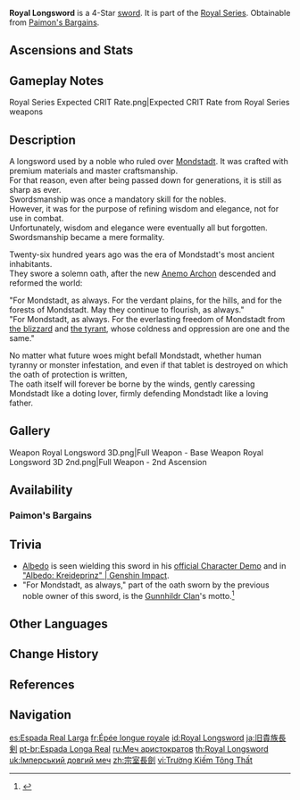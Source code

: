 {{Weapon Infobox
|title          = Roy&shy;al Long&shy;sword
|id             = 11404
|image          = <gallery>
Weapon Royal Longsword.png|Base
Weapon Royal Longsword 2nd.png|2nd Ascension
</gallery>
|type           = Sword
|series         = Royal
|releaseDate    = 2020-09-28
|quality        = 4
|base_atk       = 42
|2nd_stat_type  = ATK
|2nd_stat       = 9%
|passive        = Focus
|effect         = Upon dealing damage to an opponent, increases CRIT Rate by (var1)%. Max 5 stacks. A CRIT hit removes all existing stacks.
|eff_rank1_var1 = 8
|eff_rank2_var1 = 10
|eff_rank3_var1 = 12
|eff_rank4_var1 = 14
|eff_rank5_var1 = 16
|eff_att1       = CRIT Rate
|eff_att2       = CRIT Hit
|obtain         = Paimon's Bargains
}}
{{Description|An old longsword that belonged to the erstwhile rulers of Mondstadt. Exquisitely crafted, the carvings and embellishments testify to the stature of its owner.}}
'''Royal Longsword''' is a 4-Star [[sword]]. It is part of the [[Royal Series]]. Obtainable from [[Paimon's Bargains]].

==Ascensions and Stats==
{{Weapon Ascensions and Stats
|ascendMat1 = Tile of Decarabian's Tower
|ascendMat2 = Debris of Decarabian's City
|ascendMat3 = Fragment of Decarabian's Epic
|ascendMat4 = Scattered Piece of Decarabian's Dream
|bossMat1   = Heavy Horn
|bossMat2   = Black Bronze Horn
|bossMat3   = Black Crystal Horn
|commonMat1 = Firm Arrowhead
|commonMat2 = Sharp Arrowhead
|commonMat3 = Weathered Arrowhead
}}

==Gameplay Notes==
<gallery>
Royal Series Expected CRIT Rate.png|Expected CRIT Rate from Royal Series weapons
</gallery>

==Description==
A longsword used by a noble who ruled over [[Mondstadt]]. It was crafted with premium materials and master craftsmanship.<br>
For that reason, even after being passed down for generations, it is still as sharp as ever.<br>
Swordsmanship was once a mandatory skill for the nobles.<br>
However, it was for the purpose of refining wisdom and elegance, not for use in combat.<br>
Unfortunately, wisdom and elegance were eventually all but forgotten. Swordsmanship became a mere formality.

Twenty-six hundred years ago was the era of Mondstadt's most ancient inhabitants.<br>
They swore a solemn oath, after the new [[Barbatos|Anemo Archon]] descended and reformed the world:

"For Mondstadt, as always. For the verdant plains, for the hills, and for the forests of Mondstadt. May they continue to flourish, as always."<br>
"For Mondstadt, as always. For the everlasting freedom of Mondstadt from [[Boreas|the blizzard]] and [[Decarabian|the tyrant]], whose coldness and oppression are one and the same."

No matter what future woes might befall Mondstadt, whether human tyranny or monster infestation, and even if that tablet is destroyed on which the oath of protection is written,<br>
The oath itself will forever be borne by the winds, gently caressing Mondstadt like a doting lover, firmly defending Mondstadt like a loving father.

==Gallery==
<gallery>
Weapon Royal Longsword 3D.png|Full Weapon - Base
Weapon Royal Longsword 3D 2nd.png|Full Weapon - 2nd Ascension
</gallery>

==Availability==
===Paimon's Bargains===
{{Paimon's Bargains History}}

==Trivia==
*[[Albedo]] is seen wielding this sword in his [https://youtu.be/A3U51KyZLxE official Character Demo] and in [https://youtu.be/xOJfaOI87XU "Albedo: Kreideprinz" | Genshin Impact].
*"For Mondstadt, as always," part of the oath sworn by the previous noble owner of this sword, is the [[Gunnhildr Clan]]'s motto.<ref>{{Ref/VO|Jean|About the Vision}}</ref>

==Other Languages==
{{Other Languages
|1_en      = Royal Longsword
|1_zhs     = 宗室长剑
|1_zhs_rm  = Zōngshì Cháng Jiàn
|1_zht     = 宗室長劍
|1_zht_rm  = Zōngshì Cháng Jiàn
|1_zh_tl   = Imperial Clan Longsword
|1_ja      = 旧貴族長剣
|1_ja_rm   = Kyuukizoku Chouken
|1_ja_tl   = Long Sword of Former Nobility
|1_ko      = 왕실의 장검
|1_ko_rm   = Wangsil-ui Janggeom
|1_ko_tl   = Royal Longsword
|1_es      = Espada Real Larga
|1_es_tl   = Royal Longsword
|1_fr      = Épée longue royale
|1_fr_tl   = Royal Longsword
|1_ru      = Меч аристократов
|1_ru_tl   = The Sword of the Aristrocrats
|1_th      = Royal Longsword
|1_vi      = Trường Kiếm Tông Thất
|1_vi_tl   = Noble Longsword
|1_de      = Königliches Langschwert
|1_de_tl   = Royal Longsword
|1_id      = Royal Longsword
|1_pt      = Espada Longa Real
|1_pt_tl   = Royal Longsword
|1_tr      = Kraliyet Uzun Kılıcı
|1_tr_tl   = Royal Long Sword
|1_it      = Spada lunga reale
|1_it_tl   = Royal Longsword

|Transclude=Royal Series#2
}}

==Change History==
{{Change History|1.0}}

==References==
{{Reflist}}

==Navigation==
{{Weapons by Series Navbox|series=Royal}}
{{Weapon Navbox|Swords}}

[[es:Espada Real Larga]]
[[fr:Épée longue royale]]
[[id:Royal Longsword]]
[[ja:旧貴族長剣]]
[[pt-br:Espada Longa Real]]
[[ru:Меч аристократов]]
[[th:Royal Longsword]]
[[uk:Імперський довгий меч]]
[[zh:宗室長劍]]
[[vi:Trường Kiếm Tông Thất]]